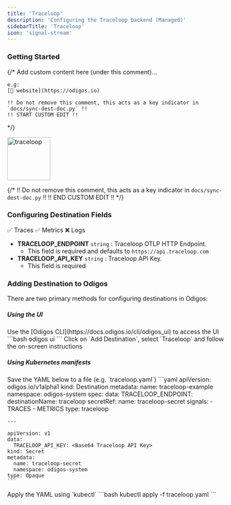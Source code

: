 ```yaml
---
title: 'Traceloop'
description: 'Configuring the Traceloop backend (Managed)'
sidebarTitle: 'Traceloop'
icon: 'signal-stream'
---
```


### Getting Started

{/*
    Add custom content here (under this comment)...

    e.g:
    [🔗 website](https://odigos.io)

    !! Do not remove this comment, this acts as a key indicator in `docs/sync-dest-doc.py` !!
    !! START CUSTOM EDIT !!
*/}

<img src='https://d15jtxgb40qetw.cloudfront.net/traceloop.svg' alt='traceloop' width="100" height="100" className="not-prose" />

{/*
    !! Do not remove this comment, this acts as a key indicator in `docs/sync-dest-doc.py` !!
    !! END CUSTOM EDIT !!
*/}

### Configuring Destination Fields

<Accordion title="Supported Signals:">
  ✅ Traces
  ✅ Metrics
  ❌ Logs
</Accordion>

- **TRACELOOP_ENDPOINT** `string` : Traceloop OTLP HTTP Endpoint.
  - This field is required and defaults to `https://api.traceloop.com`
- **TRACELOOP_API_KEY** `string` : Traceloop API Key.
  - This field is required

### Adding Destination to Odigos

There are two primary methods for configuring destinations in Odigos:

##### **Using the UI**

<Steps>
  <Step>
    Use the [Odigos CLI](https://docs.odigos.io/cli/odigos_ui) to access the UI
    ```bash
    odigos ui
    ```
  </Step>
  <Step>
    Click on `Add Destination`, select `Traceloop` and follow the on-screen instructions
  </Step>
</Steps>

##### **Using Kubernetes manifests**

<Steps>
  <Step>
    Save the YAML below to a file (e.g. `traceloop.yaml`)
    ```yaml
    apiVersion: odigos.io/v1alpha1
    kind: Destination
    metadata:
      name: traceloop-example
      namespace: odigos-system
    spec:
      data:
        TRACELOOP_ENDPOINT: <Traceloop OTLP HTTP Endpoint>
      destinationName: traceloop
      secretRef:
        name: traceloop-secret
      signals:
      - TRACES
      - METRICS
      type: traceloop

    ---

    apiVersion: v1
    data:
      TRACELOOP_API_KEY: <Base64 Traceloop API Key>
    kind: Secret
    metadata:
      name: traceloop-secret
      namespace: odigos-system
    type: Opaque
    ```
  </Step>
  <Step>
    Apply the YAML using `kubectl`
    ```bash
    kubectl apply -f traceloop.yaml
    ```
  </Step>
</Steps>